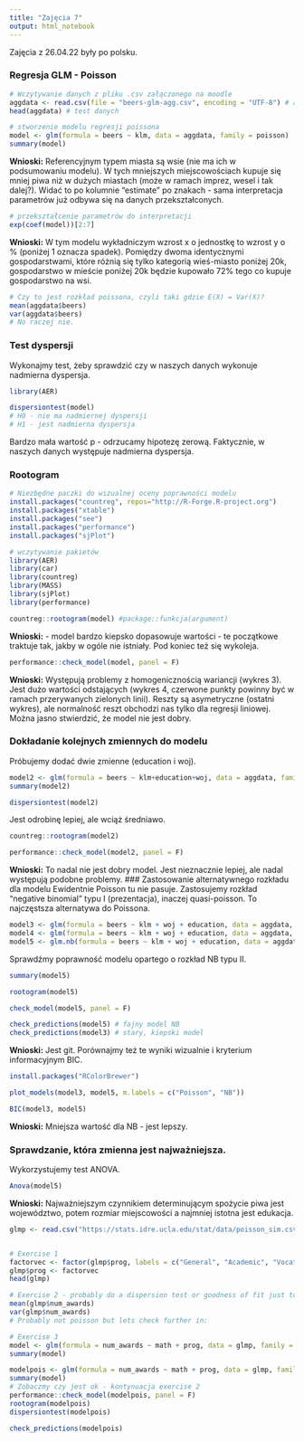 ```yaml
---
title: "Zajęcia 7"
output: html_notebook
---
```


Zajęcia z 26.04.22 były po polsku.

### Regresja GLM - Poisson
```r
# Wczytywanie danych z pliku .csv załączonego na moodle
aggdata <- read.csv(file = "beers-glm-agg.csv", encoding = "UTF-8") # argument encoding to kwestia polskich znaków
head(aggdata) # test danych

# stworzenie modelu regresji poissona
model <- glm(formula = beers ~ klm, data = aggdata, family = poisson)
summary(model)
```
**Wnioski:** Referencyjnym typem miasta są wsie (nie ma ich w podsumowaniu modelu). W tych mniejszych miejscowościach kupuje się mniej piwa niż w dużych miastach (może w ramach imprez, wesel i tak dalej?). Widać to po kolumnie "estimate" po znakach - sama interpretacja parametrów już odbywa się na danych przekształconych.

```r
# przekształcenie parametrów do interpretacji
exp(coef(model))[2:7]
```
**Wnioski:** W tym modelu wykładniczym wzrost x o jednostkę to wzrost y o % (poniżej 1 oznacza spadek). Pomiędzy dwoma identycznymi gospodarstwami, które różnią się tylko kategorią wieś-miasto poniżej 20k, gospodarstwo w mieście poniżej 20k będzie kupowało 72% tego co kupuje gospodarstwo na wsi.

```r
# Czy to jest rozkład poissona, czyli taki gdzie E(X) = Var(X)?
mean(aggdata$beers)
var(aggdata$beers)
# No raczej nie.
```

### Test dyspersji
Wykonajmy test, żeby sprawdzić czy w naszych danych wykonuje nadmierna dyspersja.
```r
library(AER)
```

```r
dispersiontest(model)
# H0 - nie ma nadmiernej dyspersji
# H1 - jest nadmierna dyspersja
```
Bardzo mała wartość p - odrzucamy hipotezę zerową. Faktycznie, w naszych danych występuje nadmierna dyspersja.

### Rootogram
```r
# Niezbędne paczki do wizualnej oceny poprawności modelu
install.packages("countreg", repos="http://R-Forge.R-project.org")
install.packages("xtable")
install.packages("see")
install.packages("performance")
install.packages("sjPlot")
```
```r
# wczytywanie pakietów
library(AER)
library(car)
library(countreg)
library(MASS)
library(sjPlot)
library(performance)
```

```r
countreg::rootogram(model) #package::funkcja(argument)
```
**Wnioski:** - model bardzo kiepsko dopasowuje wartości - te początkowe traktuje tak, jakby w ogóle nie istniały. Pod koniec też się wykoleja.

```r
performance::check_model(model, panel = F)
```
**Wnioski:** Występują problemy z homogenicznością wariancji (wykres 3). Jest dużo wartości odstających (wykres 4, czerwone punkty powinny być w ramach przerywanych zielonych linii). Reszty są asymetryczne (ostatni wykres), ale normalność reszt obchodzi nas tylko dla regresji liniowej. Można jasno stwierdzić, że model nie jest dobry.

### Dokładanie kolejnych zmiennych do modelu
Próbujemy dodać dwie zmienne (education i woj).
```r
model2 <- glm(formula = beers ~ klm+education+woj, data = aggdata, family = poisson)
summary(model2)
```

```r
dispersiontest(model2)
```
Jest odrobinę lepiej, ale wciąż średniawo.

```r
countreg::rootogram(model2)
```

```r
performance::check_model(model2, panel = F)
```

**Wnioski:** To nadal nie jest dobry model. Jest nieznacznie lepiej, ale nadal występują podobne problemy.
### Zastosowanie alternatywnego rozkładu dla modelu
Ewidentnie Poisson tu nie pasuje. Zastosujemy rozkład "negative binomial" typu I (prezentacja), inaczej quasi-poisson. To najczęstsza alternatywa do Poissona.

```r
model3 <- glm(formula = beers ~ klm + woj + education, data = aggdata, family = poisson()) # zwykły poisson
model4 <- glm(formula = beers ~ klm + woj + education, data = aggdata, family = quasipoisson()) # quasipoisson (NB typ I)
model5 <- glm.nb(formula = beers ~ klm + woj + education, data = aggdata) # NB typ II
```

Sprawdźmy poprawność modelu opartego o rozkład NB typu II.

```r
summary(model5)
```

```r
rootogram(model5)
```

```r
check_model(model5, panel = F)
```

```r
check_predictions(model5) # fajny model NB
check_predictions(model3) # stary, kiepski model
```

**Wnioski:** Jest git.
Porównajmy też te wyniki wizualnie i kryterium informacyjnym BIC.

```r
install.packages("RColorBrewer")
```

```r
plot_models(model3, model5, m.labels = c("Poisson", "NB"))
```

```r
BIC(model3, model5)
```

**Wnioski:** Mniejsza wartość dla NB - jest lepszy.

### Sprawdzanie, która zmienna jest najważniejsza.
Wykorzystujemy test ANOVA.
```r
Anova(model5)
```

**Wnioski:** Najważniejszym czynnikiem determinującym spożycie piwa jest województwo, potem rozmiar miejscowości a najmniej istotna jest edukacja.


```r
glmp <- read.csv("https://stats.idre.ucla.edu/stat/data/poisson_sim.csv")


# Exercise 1
factorvec <- factor(glmp$prog, labels = c("General", "Academic", "Vocational"))
glmp$prog <- factorvec
head(glmp)

# Exercise 2 - probably do a dispersion test or goodness of fit just to make sure
mean(glmp$num_awards)
var(glmp$num_awards)
# Probably not poisson but lets check further in:

# Exercise 3
model <- glm(formula = num_awards ~ math + prog, data = glmp, family = quasipoisson)
summary(model)

modelpois <- glm(formula = num_awards ~ math + prog, data = glmp, family = poisson)
summary(model)
# Zobaczmy czy jest ok - kontynuacja exercise 2
performance::check_model(modelpois, panel = F)
rootogram(modelpois)
dispersiontest(modelpois)

check_predictions(modelpois)



```